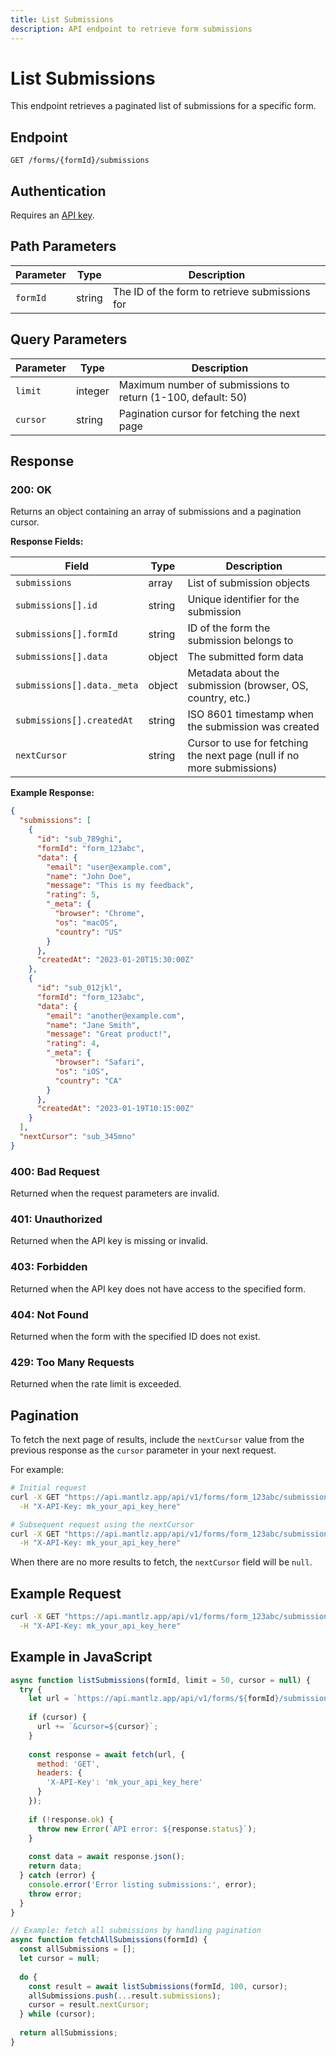 ```yaml
---
title: List Submissions
description: API endpoint to retrieve form submissions
---
```


# List Submissions

This endpoint retrieves a paginated list of submissions for a specific form.

## Endpoint

```
GET /forms/{formId}/submissions
```

## Authentication

Requires an [API key](/docs/api-reference/authentication).

## Path Parameters

| Parameter | Type | Description |
|-----------|------|-------------|
| `formId` | string | The ID of the form to retrieve submissions for |

## Query Parameters

| Parameter | Type | Description |
|-----------|------|-------------|
| `limit` | integer | Maximum number of submissions to return (1-100, default: 50) |
| `cursor` | string | Pagination cursor for fetching the next page |

## Response

### 200: OK

Returns an object containing an array of submissions and a pagination cursor.

**Response Fields:**

| Field | Type | Description |
|-------|------|-------------|
| `submissions` | array | List of submission objects |
| `submissions[].id` | string | Unique identifier for the submission |
| `submissions[].formId` | string | ID of the form the submission belongs to |
| `submissions[].data` | object | The submitted form data |
| `submissions[].data._meta` | object | Metadata about the submission (browser, OS, country, etc.) |
| `submissions[].createdAt` | string | ISO 8601 timestamp when the submission was created |
| `nextCursor` | string | Cursor to use for fetching the next page (null if no more submissions) |

**Example Response:**

```json
{
  "submissions": [
    {
      "id": "sub_789ghi",
      "formId": "form_123abc",
      "data": {
        "email": "user@example.com",
        "name": "John Doe",
        "message": "This is my feedback",
        "rating": 5,
        "_meta": {
          "browser": "Chrome",
          "os": "macOS",
          "country": "US"
        }
      },
      "createdAt": "2023-01-20T15:30:00Z"
    },
    {
      "id": "sub_012jkl",
      "formId": "form_123abc",
      "data": {
        "email": "another@example.com",
        "name": "Jane Smith",
        "message": "Great product!",
        "rating": 4,
        "_meta": {
          "browser": "Safari",
          "os": "iOS",
          "country": "CA"
        }
      },
      "createdAt": "2023-01-19T10:15:00Z"
    }
  ],
  "nextCursor": "sub_345mno"
}
```

### 400: Bad Request

Returned when the request parameters are invalid.

### 401: Unauthorized

Returned when the API key is missing or invalid.

### 403: Forbidden

Returned when the API key does not have access to the specified form.

### 404: Not Found

Returned when the form with the specified ID does not exist.

### 429: Too Many Requests

Returned when the rate limit is exceeded.

## Pagination

To fetch the next page of results, include the `nextCursor` value from the previous response as the `cursor` parameter in your next request.

For example:

```bash
# Initial request
curl -X GET "https://api.mantlz.app/api/v1/forms/form_123abc/submissions?limit=10" \
  -H "X-API-Key: mk_your_api_key_here"

# Subsequent request using the nextCursor
curl -X GET "https://api.mantlz.app/api/v1/forms/form_123abc/submissions?limit=10&cursor=sub_345mno" \
  -H "X-API-Key: mk_your_api_key_here"
```

When there are no more results to fetch, the `nextCursor` field will be `null`.

## Example Request

```bash
curl -X GET "https://api.mantlz.app/api/v1/forms/form_123abc/submissions?limit=10" \
  -H "X-API-Key: mk_your_api_key_here"
```

## Example in JavaScript

```javascript
async function listSubmissions(formId, limit = 50, cursor = null) {
  try {
    let url = `https://api.mantlz.app/api/v1/forms/${formId}/submissions?limit=${limit}`;
    
    if (cursor) {
      url += `&cursor=${cursor}`;
    }
    
    const response = await fetch(url, {
      method: 'GET',
      headers: {
        'X-API-Key': 'mk_your_api_key_here'
      }
    });
    
    if (!response.ok) {
      throw new Error(`API error: ${response.status}`);
    }
    
    const data = await response.json();
    return data;
  } catch (error) {
    console.error('Error listing submissions:', error);
    throw error;
  }
}

// Example: fetch all submissions by handling pagination
async function fetchAllSubmissions(formId) {
  const allSubmissions = [];
  let cursor = null;
  
  do {
    const result = await listSubmissions(formId, 100, cursor);
    allSubmissions.push(...result.submissions);
    cursor = result.nextCursor;
  } while (cursor);
  
  return allSubmissions;
}
``` 
